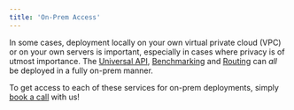 ```yaml
---
title: 'On-Prem Access'
---
```


In some cases, deployment locally on your own virtual private cloud (VPC) or on your own servers is important,
especially in cases where privacy is of utmost importance. The
[Universal API](https://docs.unify.ai/universal_api),
[Benchmarking](https://docs.unify.ai/benchmarking) and
[Routing](https://docs.unify.ai/routing)
can *all* be deployed in a fully on-prem manner.

To get access to each of these services for on-prem deployments,
simply [book a call](https://calendly.com/unify-chat/general) with us!
